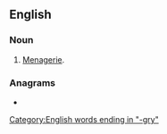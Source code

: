 ==English==

===Noun===
{{head|en|noun}}

# {{lb|en|dated}} [[menagerie|Menagerie]].

===Anagrams===
* {{anagrams|en|a=aegmnry|Germany|gray men|mangery}}

[[Category:English words ending in "-gry"]]